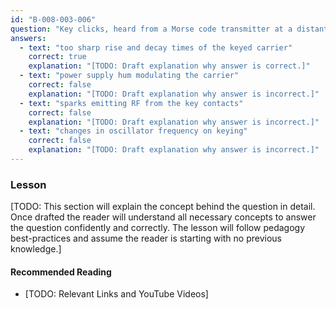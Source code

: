 ```yaml
---
id: "B-008-003-006"
question: "Key clicks, heard from a Morse code transmitter at a distant receiver, are the result of:"
answers:
  - text: "too sharp rise and decay times of the keyed carrier"
    correct: true
    explanation: "[TODO: Draft explanation why answer is correct.]"
  - text: "power supply hum modulating the carrier"
    correct: false
    explanation: "[TODO: Draft explanation why answer is incorrect.]"
  - text: "sparks emitting RF from the key contacts"
    correct: false
    explanation: "[TODO: Draft explanation why answer is incorrect.]"
  - text: "changes in oscillator frequency on keying"
    correct: false
    explanation: "[TODO: Draft explanation why answer is incorrect.]"
---
```


### Lesson

[TODO: This section will explain the concept behind the question in detail. Once drafted the reader will understand all necessary concepts to answer the question confidently and correctly. The lesson will follow pedagogy best-practices and assume the reader is starting with no previous knowledge.]

#### Recommended Reading

- [TODO: Relevant Links and YouTube Videos]

